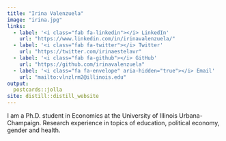 ```yaml
---
title: "Irina Valenzuela"
image: "irina.jpg"
links:
  - label: '<i class="fab fa-linkedin"></i> LinkedIn'
    url: "https://www.linkedin.com/in/irinavalenzuela/"
  - label: '<i class="fab fa-twitter"></i> Twitter'
    url: "https://twitter.com/irinaestelavr"
  - label: '<i class="fab fa-github"></i> GitHub'
    url: "https://github.com/irinavalenzuela"
  - label: '<i class="fa fa-envelope" aria-hidden="true"></i> Email'
    url: "mailto:vlnzlrm2@illinois.edu"
output:
  postcards::jolla
site: distill::distill_website  
---
```

 
I am a Ph.D. student in Economics at the University of Illinois Urbana-Champaign. Research experience in topics of education, political economy, gender and health.

